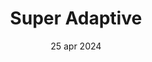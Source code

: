 ---
draft: false
date: "25 apr 2024"
title: "Super Adaptive"
short_description: "Fledger is optimised for all mobile devices."
image: "/assets/imgs/icon/home/2nd/group_1000004659.svg"
meta:
  meta_title: "Super Adaptive searching"
  meta_description: "Super Adaptive searching description"
---